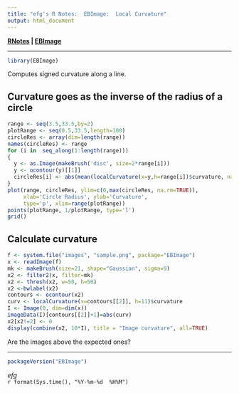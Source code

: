 ```yaml
---
title: "efg's R Notes:  EBImage:  Local Curvature"
output: html_document
---
```


**[RNotes](../../index.html) | [EBImage](index.html)** 

*****

```r
library(EBImage)
```

Computes signed curvature along a line. 

## Curvature goes as the inverse of the radius of a circle

```r
range <- seq(3.5,33.5,by=2)
plotRange <- seq(0.5,33.5,length=100)
circleRes <- array(dim=length(range))
names(circleRes) <- range
for (i in  seq_along(1:length(range))) 
{
  y <- as.Image(makeBrush('disc', size=2*range[i]))
  y <- ocontour(y)[[1]]
  circleRes[i] <- abs(mean(localCurvature(x=y,h=range[i])$curvature, na.rm=TRUE))
}
plot(range, circleRes, ylim=c(0,max(circleRes, na.rm=TRUE)), 
     xlab='Circle Radius', ylab='Curvature', 
     type='p', xlim=range(plotRange))
points(plotRange, 1/plotRange, type='l')
grid()
```

## Calculate curvature
  
```r
f <- system.file("images", "sample.png", package="EBImage")
x <- readImage(f)
mk <- makeBrush(size=21, shape="Gaussian", sigma=9)
x2 <- filter2(x, filter=mk)
x2 <- thresh(x2, w=50, h=50)
x2 <-bwlabel(x2)
contours <- ocontour(x2)
curv <- localCurvature(x=contours[[2]], h=11)$curvature
I <- Image(0, dim=dim(x))
imageData(I)[contours[[2]]+1]=abs(curv)
x2[x2!=2] <- 0
display(combine(x2, 10*I), title = "Image curvature", all=TRUE)
```

Are the images above the expected ones?

*****

```r
packageVersion("EBImage")
```

*efg*  
`r format(Sys.time(), "%Y-%m-%d  %H%M")` 